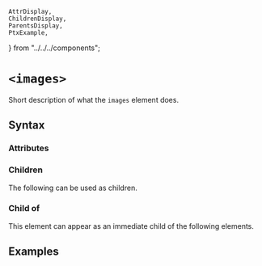     AttrDisplay,
    ChildrenDisplay,
    ParentsDisplay,
    PtxExample,
} from "../../../components";

# `<images>`

Short description of what the `images` element does.

## Syntax

### Attributes

<AttrDisplay name="images" />

### Children

The following can be used as children.

<ChildrenDisplay name="images" />

### Child of

This element can appear as an immediate child of the following elements.

<ParentsDisplay name="images" />

## Examples

    